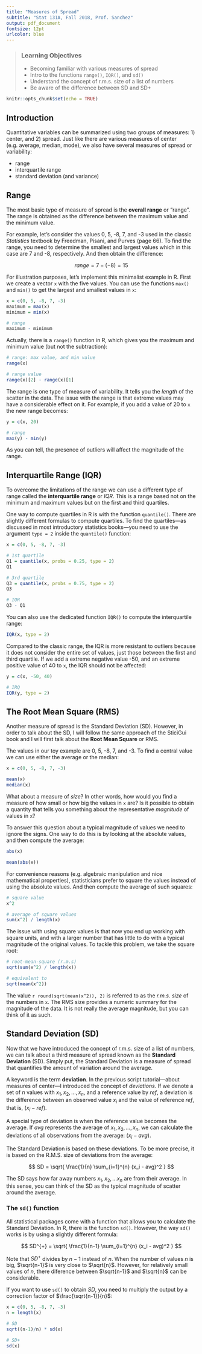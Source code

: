 ```yaml
---
title: "Measures of Spread"
subtitle: "Stat 131A, Fall 2018, Prof. Sanchez"
output: pdf_document
fontsize: 12pt
urlcolor: blue
---
```


> ### Learning Objectives
>
> - Becoming familiar with various measures of spread
> - Intro to the functions `range()`, `IQR()`, and `sd()`
> - Understand the concept of r.m.s. size of a list of numbers
> - Be aware of the difference between SD and SD+


```r
knitr::opts_chunk$set(echo = TRUE)
```

## Introduction

Quantitative variables can be summarized using two groups of measures:
1) center, and 2) spread. Just like there are various measures of center 
(e.g. average, median, mode), we also have several measures of spread or 
variability:

- range
- interquartile range
- standard deviation (and variance)


## Range

The most basic type of measure of spread is the __overall range__ or "range". The range is obtained as the difference between the maximum value and the minimum value.

For example, let's consider the values 0, 5, -8, 7, and -3 used in the classic _Statistics_ textbook by Freedman, Pisani, and Purves (page 66). To find the range, you need to determine the smallest and largest values which in this case are 7 and -8, respectively. And then obtain the difference: 

$$
range = 7 - (-8) = 15
$$

For illustration purposes, let's implement this minimalist example in R. First
we create a vector `x` with the five values. You can use the functions `max()`
and `min()` to get the largest and smallest values in `x`:

```r
x = c(0, 5, -8, 7, -3)
maximum = max(x)
minimum = min(x)

# range
maximum - minimum
```

Actually, there is a `range()` function in R, which gives you the maximum and
minimum value (but not the subtraction):

```r
# range: max value, and min value
range(x)

# range value
range(x)[2] - range(x)[1]
```

\bigskip

The range is one type of measure of variability. It tells you the _length_
of the scatter in the data. The issue with the range is that extreme values
may have a considerable effect on it. For example, if you add a value of 20 to 
`x` the new range becomes:

```r
y = c(x, 20)

# range
max(y) - min(y)
```

As you can tell, the presence of outliers will affect the magnitude of the range.


## Interquartile Range (IQR)

To overcome the limitations of the range we can use a different type of range 
called the __interquartile range__ or _IQR_. This is a range based not on the 
minimum and maximum values but on the first and third quartiles.

One way to compute quartiles in R is with the function `quantile()`. There are
slightly different formulas to compute quartiles. To find the quartiles---as 
discussed in most introductory statistics books---you need to use the argument 
`type = 2` inside the `quantile()` function:

```r
x = c(0, 5, -8, 7, -3)

# 1st quartile
Q1 = quantile(x, probs = 0.25, type = 2)
Q1

# 3rd quartile
Q3 = quantile(x, probs = 0.75, type = 2)
Q3

# IQR
Q3 - Q1
```

You can also use the dedicated function `IQR()` to compute the interquartile
range:

```r
IQR(x, type = 2)
```

Compared to the classic range, the IQR is more resistant to outliers because
it does not consider the entire set of values, just those between the first 
and third quartile. If we add a extreme negative value -50, and an extreme
positive value of 40 to `x`, the IQR should not be affected:

```r
y = c(x, -50, 40)

# IRQ
IQR(y, type = 2)
```


## The Root Mean Square (RMS)

Another measure of spread is the Standard Deviation (SD). However, in order to
talk about the SD, I will follow the same approach of the SticiGui book and I will first talk about the __Root Mean Square__ or RMS.

The values in our toy example are 0, 5, -8, 7, and -3. To find a central value
we can use either the average or the median:

```r
x = c(0, 5, -8, 7, -3)

mean(x)
median(x)
```

What about a measure of _size_? In other words, how would you find a measure
of how small or how big the values in `x` are? Is it possible to obtain a 
quantity that tells you something about the representative _magnitude_ of values 
in `x`?

To answer this question about a typical magnitude of values we need to ignore
the signs. One way to do this is by looking at the absolute values, and then 
compute the average:

```r
abs(x)

mean(abs(x))
```

For convenience reasons (e.g. algebraic manipulation and nice mathematical properties), statisticians prefer to square the values instead of using the 
absolute values. And then compute the average of such squares:

```r
# square value
x^2

# average of square values
sum(x^2) / length(x)
```

The issue with using square values is that now you end up working with 
square units, and with a larger number that has little to do with a typical
magnitude of the original values. To tackle this problem, we take the square
root:

```r
# root-mean-square (r.m.s)
sqrt(sum(x^2) / length(x))

# equivalent to
sqrt(mean(x^2))
```

The value `r round(sqrt(mean(x^2)), 2)` is referred to as the _r.m.s. size_ of 
the numbers in `x`. The RMS size provides a numeric summary for the magnitude
of the data. It is not really the average magnitude, but you can think of it
as such.


## Standard Deviation (SD)

Now that we have introduced the concept of r.m.s. size of a list of numbers,
we can talk about a third measure of spread known as the 
__Standard Deviation__ (SD). Simply put, the Standard Deviation is a measure 
of spread that quantifies the amount of variation around the average.

A keyword is the term __deviation__. In the previous script tutorial---about measures of center---I introduced the concept of _deviations_.
If we denote a set of $n$ values with $x_1, x_2, \dots, x_n$, and a reference
value by $ref$, a deviation is the difference between an observed 
value $x_i$ and the value of reference $ref$, that is, $(x_i - ref)$.

A special type of deviation is when the reference value becomes the average.
If $avg$ represents the average of $x_1, x_2, \dots, x_n$, we can calculate the
deviations of all observations from the average: $(x_i - avg)$.

The Standard Deviation is based on these deviations. To be more precise, it 
is based on the R.M.S. size of deviations from the average:

$$
SD = \sqrt{ \frac{1}{n} \sum_{i=1}^{n} (x_i - avg)^2 }
$$

The SD says how far away numbers $x_1, x_2, \dots x_n$ are from their average.
In this sense, you can think of the SD as the typical magnitude of scatter 
around the average.


### The `sd()` function

All statistical packages come with a function that allows you to calculate 
the Standard Deviation. In R, there is the function `sd()`. However, the way
`sd()` works is by using a slightly different formula:

$$
SD^{+} = \sqrt{ \frac{1}{n-1} \sum_{i=1}^{n} (x_i - avg)^2 }
$$

Note that $SD^{+}$ divides by $n-1$ instead of $n$. When the number of values
$n$ is big, $\sqrt{n-1}$ is very close to $\sqrt{n}$. However, for relatively
small values of $n$, there diference between $\sqrt{n-1}$ and $\sqrt{n}$ can
be considerable.

If you want to use `sd()` to obtain $SD$, you need to multiply the output by a 
correction factor of $\frac{\sqrt{n-1}}{n}$:

```r
x = c(0, 5, -8, 7, -3)
n = length(x)

# SD
sqrt((n-1)/n) * sd(x)

# SD+
sd(x)
```


